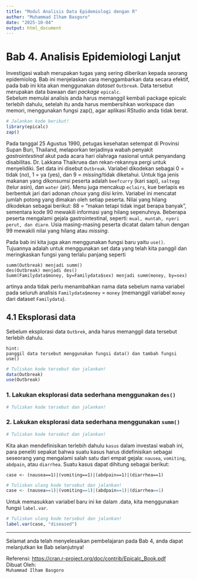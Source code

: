 ```yaml
---
title: "Modul Analisis Data Epidemiologi dengan R"
author: "Muhammad Ilham Basgoro"
date: "2025-10-04"
output: html_document
---
```


# Bab 4. Analisis Epidemiologi Lanjut

Investigasi wabah merupakan tugas yang sering diberikan kepada seorang epidemiolog. Bab ini menjelaskan cara menggambarkan data secara efektif, pada bab ini kita akan menggunakan *dataset* `Outbreak`. Data tersebut merupakan data bawaan dari *package* `epicalc`.\
Sebelum memulai analisis anda harus memanggil kembali package epicalc terlebih dahulu, setelah itu anda harus membersihkan workspace dan memori, menggunakan fungsi zap(), agar aplikasi RStudio anda tidak berat.

```r
# Jalankan kode berikut!
library(epicalc)
zap()
```

Pada tanggal 25 Agustus 1990, petugas kesehatan setempat di Provinsi Supan Buri, Thailand, melaporkan terjadinya wabah penyakit *gastrointestinal* akut pada acara hari olahraga nasional untuk penyandang disabilitas. Dr. Lakkana Thaikruea dan rekan-rekannya pergi untuk menyelidiki. Set data ini disebut `Outbreak`. Variabel dikodekan sebagai 0 = tidak (*no*), 1 = ya (yes), dan 9 = *missing*/tidak diketahui. Untuk tiga jenis makanan yang dikonsumsi peserta adalah `beefcurry` (kari sapi), `saltegg` (telur asin), dan `water` (air). Menu juga mencakup `eclairs`, kue berlapis es berbentuk jari dari adonan *choux* yang diisi krim. Variabel ini mencatat jumlah potong yang dimakan oleh setiap peserta. Nilai yang hilang dikodekan sebagai berikut: 88 = “makan tetapi tidak ingat berapa banyak”, sementara kode 90 mewakili informasi yang hilang sepenuhnya. Beberapa peserta mengalami gejala gastrointestinal, seperti: `mual, muntah, nyeri perut, dan diare`. Usia masing-masing peserta dicatat dalam tahun dengan 99 mewakili nilai yang hilang atau *missing*.

Pada bab ini kita juga akan menggunakan fungsi baru yaitu `use()`. Tujuannya adalah untuk menggunakan set data yang telah kita panggil dan meringkaskan fungsi yang terlalu panjang seperti

```         
summ(Outbreak) menjadi summ()
des(Outbreak) menjadi des()
Summ(Familydata$money, by=Familydata$sex) menjadi summ(money, by=sex)
```

artinya anda tidak perlu menambahkan nama data sebelum nama variabel pada seluruh analisis `Familydata$money` = `money` (memanggil variabel `money` dari dataset `Familydata`).

## 4.1 Eksplorasi data

Sebelum eksplorasi data `Outbrek`, anda harus memanggil data tersebut terlebih dahulu.

```         
hint:
panggil data tersebut menggunakan fungsi data() dan tambah fungsi use()
```

```r
# Tuliskan kode tersebut dan jalankan!
data(Outbreak)
use(Outbreak)
```

### 1. Lakukan eksplorasi data sederhana menggunakan `des()`

```r
# Tuliskan kode tersebut dan jalankan!

```

### 2. Lakukan eksplorasi data sederhana menggunakan `summ()`

```r
# Tuliskan kode tersebut dan jalankan!

```

Kita akan mendefinisikan terlebih dahulu `kasus` dalam investasi wabah ini, para peneliti sepakat bahwa suatu kasus harus didefinisikan sebagai seseorang yang mengalami salah satu dari empat gejala: `nausea`, `vomiting`, `abdpain`, atau `diarrhea`. Suatu kasus dapat dihitung sebagai berikut:

```         
case <- (nausea==1)|(vomiting==1)|(abdpain==1)|(diarrhea==1)
```

```r
# Tuliskan ulang kode tersebut dan jalankan!
case <- (nausea==1)|(vomiting==1)|(abdpain==1)|(diarrhea==1)
```

Untuk memasukkan variabel baru ini ke dalam .data, kita menggunakan fungsi `label.var`.

```r
# Tuliskan ulang kode tersebut dan jalankan!
label.var(case, "diseased")
```

------------------------------------------------------------------------

Selamat anda telah menyelesaikan pembelajaran pada Bab 4, anda dapat melanjutkan ke Bab selanjutnya!

Referensi: <https://cran.r-project.org/doc/contrib/Epicalc_Book.pdf>\
Dibuat Oleh:\
`Muhammad Ilham Basgoro`

